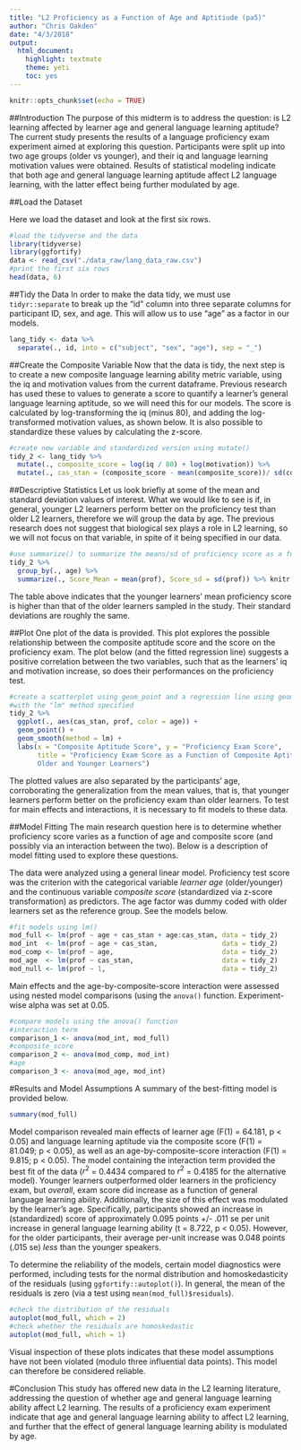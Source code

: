 ```yaml
---
title: "L2 Proficiency as a Function of Age and Aptitiude (pa5)"
author: "Chris Oakden"
date: "4/3/2018"
output: 
  html_document: 
    highlight: textmate
    theme: yeti
    toc: yes
---
```


```r
knitr::opts_chunk$set(echo = TRUE)
```

##Introduction
The purpose of this midterm is to address the question: is L2 learning affected by learner age and general language learning aptitude? The current study presents the results of a language proficiency exam experiment aimed at exploring this question. Participants were split up into two age groups (older vs younger), and their iq and language learning motivation values were obtained. Results of statistical modeling indicate that both age and general language learning aptitude affect L2 language learning, with the latter effect being further modulated by age.

##Load the Dataset

Here we load the dataset and look at the first six rows.
```r
#load the tidyverse and the data
library(tidyverse)
library(ggfortify)
data <- read_csv("./data_raw/lang_data_raw.csv")
#print the first six rows
head(data, 6)
```


##Tidy the Data
In order to make the data tidy, we must use `tidyr::separate` to break up the "id" column into three separate columns for participant ID, sex, and age. This will allow us to use "age" as a factor in our models.
```r
lang_tidy <- data %>%
  separate(., id, into = c("subject", "sex", "age"), sep = "_")
```

##Create the Composite Variable
Now that the data is tidy, the next step is to create a new composite language learning ability metric variable, using the iq and motivation values from the current dataframe. Previous research has used these to values to generate a score to quantify a learner's general language learning aptitude, so we will need this for our models. The score is calculated by log-transforming the iq (minus 80), and adding the log-transformed motivation values, as shown below. It is also possible to standardize these values by calculating the z-score.

```r
#create new variable and standardized version using mutate()
tidy_2 <- lang_tidy %>%
  mutate(., composite_score = log(iq / 80) + log(motivation)) %>%
  mutate(., cas_stan = (composite_score - mean(composite_score))/ sd(composite_score))
```

##Descriptive Statistics
Let us look briefly at some of the mean and standard deviation values of interest. What we would like to see is if, in general, younger L2 learners perform better on the proficiency test than older L2 learners, therefore we will group the data by age. The previous research does not suggest that biological sex plays a role in L2 learning, so we will not focus on that variable, in spite of it being specified in our data.

```r
#use summarize() to summarize the means/sd of proficiency score as a function of age
tidy_2 %>%
  group_by(., age) %>%
  summarize(., Score_Mean = mean(prof), Score_sd = sd(prof)) %>% knitr::kable(., format = 'html', digits = 2)
```

The table above indicates that the younger learners' mean proficiency score is higher than that of the older learners sampled in the study. Their standard deviations are roughly the same.

##Plot
One plot of the data is provided. This plot explores the possible relationship between the composite aptitude score and the score on the proficiency exam. The plot below (and the fitted regression line) suggests a positive correlation between the two variables, such that as the learners' iq and motivation increase, so does their performances on the proficiency test.
```r
#create a scatterplot using geom_point and a regression line using geom_smooth
#with the "lm" method specified
tidy_2 %>%
  ggplot(., aes(cas_stan, prof, color = age)) +
  geom_point() +
  geom_smooth(method = lm) +
  labs(x = "Composite Aptitude Score", y = "Proficiency Exam Score",
       title = "Proficiency Exam Score as a Function of Composite Aptitude, 
       Older and Younger Learners")
```

The plotted values are also separated by the participants' age, corroborating the generalization from the mean values, that is, that younger learners perform better on the proficiency exam than older learners. To test for main effects and interactions, it is necessary to fit models to these data.

##Model Fitting
The main research question here is to determine whether proficiency score varies as a function of age and composite score (and possibly via an interaction between the two). Below is a description of model fitting used to explore these questions.

The data were analyzed using a general linear model. Proficiency test score was the criterion with the categorical variable *learner age* (older/younger) and the continuous variable *composite score* (standardized via z-score transformation) as predictors. The age factor was dummy coded with older learners set as the reference group. See the models below.

```r
#fit models using lm()
mod_full <- lm(prof ~ age + cas_stan + age:cas_stan, data = tidy_2)
mod_int  <- lm(prof ~ age + cas_stan,                data = tidy_2)
mod_comp <- lm(prof ~ age,                           data = tidy_2)
mod_age  <- lm(prof ~ cas_stan,                      data = tidy_2)
mod_null <- lm(prof ~ 1,                             data = tidy_2)
```


Main effects and the age-by-composite-score interaction were assessed using nested model comparisons (using the `anova()` function. Experiment-wise alpha was set at 0.05.

```r
#compare models using the anova() function
#interaction term
comparison_1 <- anova(mod_int, mod_full)
#composite_score
comparison_2 <- anova(mod_comp, mod_int)
#age
comparison_3 <- anova(mod_age, mod_int)
```


#Results and Model Assumptions
A summary of the best-fitting model is provided below.
```r
summary(mod_full)
```

Model comparison revealed main effects of learner age (F(1) = 64.181, p < 0.05) and language learning aptitude via the composite score (F(1) = 81.049; p < 0.05), as well as an age-by-composite-score interaction (F(1) = 9.815; p < 0.05). The model containing the interaction term provided the best fit of the data ($r^2$ = 0.4434 compared to $r^2$ = 0.4185 for the alternative model). Younger learners outperformed older learners in the proficiency exam, but *overall*, exam score did increase as a function of general language learning ability. Additionally, the size of this effect was modulated by the learner's age. Specifically, participants showed an increase in (standardized) score of approximately 0.095 points +/- .011 se per unit increase in general language learning ability (t = 8.722, p < 0.05). However, for the older participants, their average per-unit increase was 0.048 points (.015 se) *less* than the younger speakers.

To determine the reliability of the models, certain model diagnostics were performed, including tests for the normal distribution and homoskedasticity of the residuals (using `ggfortify::autoplot()`). In general, the mean of the residuals is zero (via a test using `mean(mod_full)$residuals`).
```r
#check the distribution of the residuals
autoplot(mod_full, which = 2)
#check whether the residuals are homoskedastic
autoplot(mod_full, which = 1)
```

Visual inspection of these plots indicates that these model assumptions have not been violated (modulo three influential data points). This model can therefore be considered reliable.

#Conclusion
This study has offered new data in the L2 learning literature, addressing the question of whether age and general language learning ability affect L2 learning. The results of a proficiency exam experiment indicate that age and general language learning ability to affect L2 learning, and further that the effect of general language learning ability is modulated by age.




